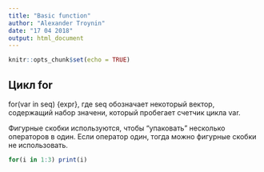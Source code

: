 ```yaml
---
title: "Basic function"
author: "Alexander Troynin"
date: "17 04 2018"
output: html_document
---
```


```r
knitr::opts_chunk$set(echo = TRUE)
```

## Цикл for

for(var in seq) {expr}, где seq обозначает некоторый вектор, содержащий 
набор значени, который пробегает счетчик цикла var.

Фигурные скобки используются, чтобы "упаковать" несколько операторов в один.
Если оператор один, тогда можно фигурные скобки не использовать.

```r
for(i in 1:3) print(i)
```
